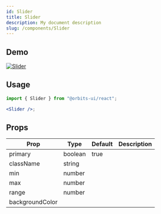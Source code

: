```yaml
---
id: Slider
title: Slider
description: My document description
slug: /components/Slider
---
```


## Demo

<a href="https://617d2a56fe98bd0048fc93db-lbavtetirt.chromatic.com/iframe.html?id=components-slider--primary&viewMode=story">
    <img src="https://imgur.com/o904Axz.png" alt="Slider" />
</a>

## Usage

```jsx
import { Slider } from "@orbits-ui/react";

<Slider />;
```

## Props

| Prop            | Type    | Default | Description |
| --------------- | ------- | ------- | ----------- |
| primary         | boolean | true    |             |
| className       | string  |         |             |
| min             | number  |         |             |
| max             | number  |         |             |
| range           | number  |         |             |
| backgroundColor |         |         |             |
